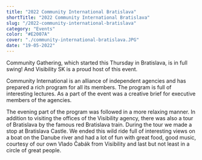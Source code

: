 ```yaml
---
title: "2022 Community International Bratislava"
shortTitle: "2022 Community International Bratislava"
slug: "/2022-community-international-bratislava"
category: "Events"
color: "#E2007A"
cover: "./community-international-bratislava.JPG"
date: "19-05-2022"
---
```


Community Gathering, which started this Thursday in Bratislava, is in full swing! And Visibility SK is a proud host of this event.

Community International is an alliance of independent agencies and has prepared a rich program for all its members. The program is full of interesting lectures.  As a part of the event was a creative brief for executive members of the agencies.

The evening part of the program was followed in a more relaxing manner. In addition to visiting the offices of the Visibility agency, there was also a tour of Bratislava by the famous red Bratislava train. During the tour we made a stop at Bratislava Castle. We ended this wild ride full of interesting views on a boat on the Danube river and had a lot of fun with great food, good music, courtesy of our own Vlado Čabák from Visibility and last but not least in a circle of great people.
